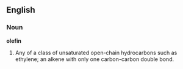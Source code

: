 ==English==

===Noun===

'''olefin'''

#Any of a class of unsaturated open-chain hydrocarbons such as ethylene; an alkene with only one carbon-carbon double bond.